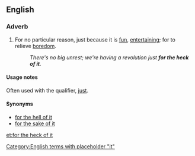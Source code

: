 ==English==

===Adverb===
{{en-adv|-}}

# {{lb|en|idiomatic}} For no particular reason, just because it is [[fun]], [[entertaining]]; for to relieve [[boredom]].
#: ''There's no big unrest; we're having a revolution just '''for the heck of it'''.''

====Usage notes====
Often used with the qualifier, [[just]].

====Synonyms====
* [[for the hell of it]]
* [[for the sake of it]]

[[Category:English terms with placeholder "it"]]

[[et:for the heck of it]]